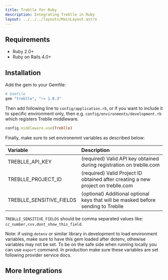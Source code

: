 ```yaml
---
title: Treblle for Ruby
description: Integrating Treblle in Ruby
layout: ../../../layouts/MainLayout.astro
---
```



## Requirements

- Ruby 2.0+
- Ruby on Rails 4.0+

## Installation

Add the gem to your Gemfile:

```rb
# Gemfile
gem "treblle", "~> 1.0.3"
```

Then add following line to `config/application.rb`, or if you want to include it to specific environment only, then e.g. `config/environments/development.rb` which registers Treblle middleware.

```rb
config.middleware.use(Treblle)
```

Finally, make sure to set environemnt variables as described below:

| Variable                 | Description                                                                       |
| :----------------------- | :-------------------------------------------------------------------------------- |
| TREBLLE_API_KEY          | (required) Valid API key obtained during registration on treblle.com              |
| TREBLLE_PROJECT_ID       | (required) Valid Project ID obtained after creating a new project on treblle.com  |
| TREBLLE_SENSITIVE_FIELDS | (optional) Additional optional keys that will be masked before sending to Treblle |

`TREBLLE_SENSITIVE_FIELDS` should be comma separated values like: `cc_number,cvv,dont_show_this_field`.

Note: if using `dotenv` or similar library in development to load environment variables, make sure to have this gem loaded after dotenv, othewise variables may not be set. To be on the safe side when running locally you can use `export` command. In production make sure these variables are set following provider service docs.

## More Integrations

<TreblleIntegrations />
